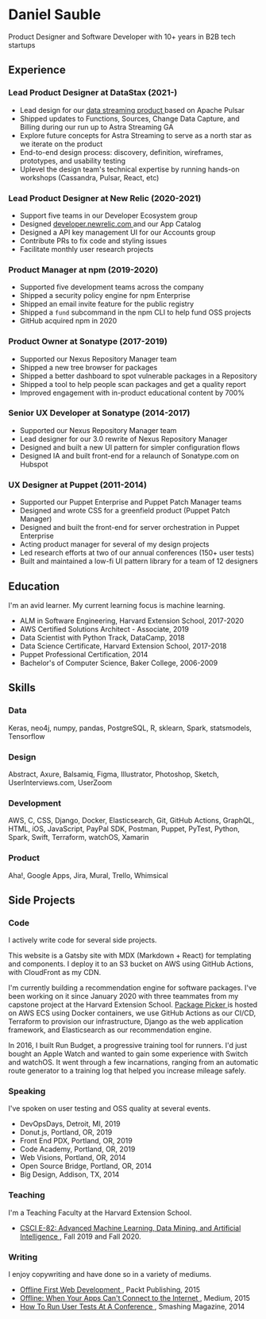 

<SEO title="Resume" />

# Daniel Sauble

Product Designer and Software Developer with 10+ years in B2B tech startups

## Experience

### Lead Product Designer at DataStax (2021-)

- Lead design for our <a href="https://www.datastax.com/products/astra-streaming" target="_blank">data streaming product <i class="fa fa-external-link" aria-hidden="true"></i></a> based on Apache Pulsar
- Shipped updates to Functions, Sources, Change Data Capture, and Billing during our run up to Astra Streaming GA
- Explore future concepts for Astra Streaming to serve as a north star as we iterate on the product
- End-to-end design process: discovery, definition, wireframes, prototypes, and usability testing
- Uplevel the design team's technical expertise by running hands-on workshops (Cassandra, Pulsar, React, etc)

### Lead Product Designer at New Relic (2020-2021)

- Support five teams in our Developer Ecosystem group
- Designed <a href="https://developer.newrelic.com" target="_blank">developer.newrelic.com <i class="fa fa-external-link" aria-hidden="true"></i></a> and our App Catalog
- Designed a API key management UI for our Accounts group
- Contribute PRs to fix code and styling issues
- Facilitate monthly user research projects

### Product Manager at npm (2019-2020)

- Supported five development teams across the company
- Shipped a security policy engine for npm Enterprise
- Shipped an email invite feature for the public registry
- Shipped a `fund` subcommand in the npm CLI to help fund OSS projects
- GitHub acquired npm in 2020

### Product Owner at Sonatype (2017-2019)

- Supported our Nexus Repository Manager team
- Shipped a new tree browser for packages
- Shipped a better dashboard to spot vulnerable packages in a Repository
- Shipped a tool to help people scan packages and get a quality report
- Improved engagement with in-product educational content by 700%

### Senior UX Developer at Sonatype (2014-2017)

- Supported our Nexus Repository Manager team
- Lead designer for our 3.0 rewrite of Nexus Repository Manager
- Designed and built a new UI pattern for simpler configuration flows
- Designed IA and built front-end for a relaunch of Sonatype.com on Hubspot

### UX Designer at Puppet (2011-2014)

- Supported our Puppet Enterprise and Puppet Patch Manager teams
- Designed and wrote CSS for a greenfield product (Puppet Patch Manager)
- Designed and built the front-end for server orchestration in Puppet Enterprise
- Acting product manager for several of my design projects
- Led research efforts at two of our annual conferences (150+ user tests)
- Built and maintained a low-fi UI pattern library for a team of 12 designers

## Education

I'm an avid learner. My current learning focus is machine learning.

- ALM in Software Engineering, Harvard Extension School, 2017-2020
- AWS Certified Solutions Architect - Associate, 2019
- Data Scientist with Python Track, DataCamp, 2018
- Data Science Certificate, Harvard Extension School, 2017-2018
- Puppet Professional Certification, 2014
- Bachelor's of Computer Science, Baker College, 2006-2009

## Skills

### Data

Keras, neo4j, numpy, pandas, PostgreSQL, R, sklearn, Spark, statsmodels,
Tensorflow

### Design

Abstract, Axure, Balsamiq, Figma, Illustrator, Photoshop, Sketch,
UserInterviews.com, UserZoom

### Development

AWS, C, CSS, Django, Docker, Elasticsearch, Git, GitHub Actions, GraphQL, HTML,
iOS, JavaScript, PayPal SDK, Postman, Puppet, PyTest, Python, Spark, Swift,
Terraform, watchOS, Xamarin

### Product

Aha!, Google Apps, Jira, Mural, Trello, Whimsical

## Side Projects

### Code

I actively write code for several side projects.

<Link to="/">This website</Link> is a Gatsby site with MDX (Markdown + React) for
templating and components. I deploy it to an S3 bucket on AWS using GitHub Actions,
with CloudFront as my CDN.

I'm currently building a recommendation engine for software packages. I've been
working on it since January 2020 with three teammates from my capstone project
at the Harvard Extension School. <a href="https://pkgpkr.com" target="_blank">
Package Picker <i class="fa fa-external-link" aria-hidden="true"></i></a> is hosted on AWS ECS using
Docker containers, we use GitHub Actions as our CI/CD, Terraform to provision our
infrastructure, Django as the web application framework, and Elasticsearch as our
recommendation engine.

In 2016, I built <Link to="/runbudget">Run Budget</Link>, a progressive training
tool for runners. I'd just bought an Apple Watch and wanted to gain some experience
with Switch and watchOS. It went through a few incarnations, ranging from an
automatic route generator to a training log that helped you increase mileage safely.

### Speaking

I've spoken on user testing and OSS quality at several events.

- DevOpsDays, Detroit, MI, 2019
- Donut.js, Portland, OR, 2019
- Front End PDX, Portland, OR, 2019
- Code Academy, Portland, OR, 2019
- Web Visions, Portland, OR, 2014
- Open Source Bridge, Portland, OR, 2014
- Big Design, Addison, TX, 2014

### Teaching

I'm a Teaching Faculty at the Harvard Extension School.

- <a href="https://www.extension.harvard.edu/course-catalog/courses/advanced-machine-learning-data-mining-and-artificial-intelligence/15407" target="_blank">CSCI E-82: Advanced Machine Learning, Data Mining, and Artificial Intelligence <i class="fa fa-external-link" aria-hidden="true"></i></a>, Fall 2019 and Fall 2020.

### Writing

I enjoy copywriting and have done so in a variety of mediums.

- <a href="https://www.packtpub.com/product/offline-first-web-development/9781785884573" target="_blank">Offline First Web Development <i class="fa fa-external-link" aria-hidden="true"></i></a>, Packt Publishing, 2015
- <a href="https://uxdesign.cc/offline-93c2f8396124" target="_blank">Offline: When Your Apps Can't Connect to the Internet <i class="fa fa-external-link" aria-hidden="true"></i></a>, Medium, 2015
- <a href="https://www.smashingmagazine.com/2014/11/how-to-run-user-tests-at-a-conference/" target="_blank">How To Run User Tests At A Conference <i class="fa fa-external-link" aria-hidden="true"></i></a>, Smashing Magazine, 2014